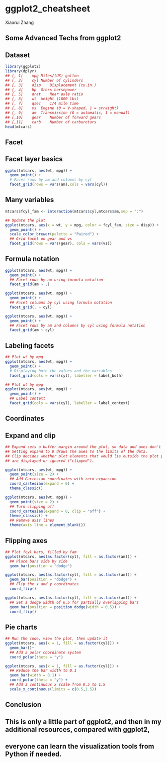 # ggplot2_cheatsheet

Xiaorui Zhang

## Some Advanced Techs from ggplot2 

## Dataset
```r
library(ggplot2)
library(dplyr)
## [, 1]	mpg	Miles/(US) gallon
## [, 2]	cyl	Number of cylinders
## [, 3]	disp	Displacement (cu.in.)
## [, 4]	hp	Gross horsepower
## [, 5]	drat	Rear axle ratio
## [, 6]	wt	Weight (1000 lbs)
## [, 7]	qsec	1/4 mile time
## [, 8]	vs	Engine (0 = V-shaped, 1 = straight)
## [, 9]	am	Transmission (0 = automatic, 1 = manual)
## [,10]	gear	Number of forward gears
## [,11]	carb	Number of carburetors
head(mtcars)
```

## Facet

## Facet layer basics
```r
ggplot(mtcars, aes(wt, mpg)) + 
  geom_point() +
  # Facet rows by am and columns by cyl
  facet_grid(rows = vars(am),cols = vars(cyl))
```


## Many variables
```r
mtcars$fcyl_fam <- interaction(mtcars$cyl,mtcars$am,sep = ":")

## Update the plot
ggplot(mtcars, aes(x = wt, y = mpg, color = fcyl_fam, size = disp)) +
  geom_point() +
  scale_color_brewer(palette = "Paired") +
  ## Grid facet on gear and vs
  facet_grid(rows = vars(gear), cols = vars(vs))
```


## Formula notation
```r
ggplot(mtcars, aes(wt, mpg)) + 
  geom_point() +
  ## Facet rows by am using formula notation
  facet_grid(am ~ .)

ggplot(mtcars, aes(wt, mpg)) + 
  geom_point() +
  ## Facet columns by cyl using formula notation
  facet_grid(. ~ cyl)

ggplot(mtcars, aes(wt, mpg)) + 
  geom_point() +
  ## Facet rows by am and columns by cyl using formula notation
  facet_grid(am ~ cyl)
```

## Labeling facets
```r
## Plot wt by mpg
ggplot(mtcars, aes(wt, mpg)) +
  geom_point() +
  # Displaying both the values and the variables
  facet_grid(cols = vars(cyl), labeller = label_both)

## Plot wt by mpg
ggplot(mtcars, aes(wt, mpg)) +
  geom_point() +
  ## Label context
  facet_grid(cols = vars(cyl), labeller = label_context)
```

## Coordinates


## Expand and clip
```r
## Expand sets a buffer margin around the plot, so data and axes don't overlap. 
## Setting expand to 0 draws the axes to the limits of the data.
## Clip decides whether plot elements that would lie outside the plot panel 
## are displayed or ignored ("clipped").

ggplot(mtcars, aes(wt, mpg)) +
  geom_point(size = 2) +
  ## Add Cartesian coordinates with zero expansion
  coord_cartesian(expand = 0) +
  theme_classic()

ggplot(mtcars, aes(wt, mpg)) +
  geom_point(size = 2) +
  ## Turn clipping off
  coord_cartesian(expand = 0, clip = "off") +
  theme_classic() +
  ## Remove axis lines
  theme(axis.line = element_blank())
```


## Flipping axes 
```r
## Plot fcyl bars, filled by fam
ggplot(mtcars, aes(as.factor(cyl), fill = as.factor(am))) +
  ## Place bars side by side
  geom_bar(position = "dodge")

ggplot(mtcars, aes(as.factor(cyl), fill = as.factor(am))) +
  geom_bar(position = "dodge") +
  ## Flip the x and y coordinates
  coord_flip()

ggplot(mtcars, aes(as.factor(cyl), fill = as.factor(am))) +
  ## Set a dodge width of 0.5 for partially overlapping bars
  geom_bar(position = position_dodge(width = 0.5)) +
  coord_flip()
```


## Pie charts
```r
## Run the code, view the plot, then update it
ggplot(mtcars, aes(x = 1, fill = as.factor(cyl))) +
  geom_bar()+
  ## Add a polar coordinate system
  coord_polar(theta = "y")

ggplot(mtcars, aes(x = 1, fill = as.factor(cyl))) +
  ## Reduce the bar width to 0.1
  geom_bar(width = 0.1) +
  coord_polar(theta = "y") +
  ## Add a continuous x scale from 0.5 to 1.5
  scale_x_continuous(limits = c(0.5,1.5))
```

## Conclusion
## This is only a little part of ggplot2, and then in my additional resources, compared with ggplot2, 
## everyone can learn the visualization tools from Python if needed. 

























